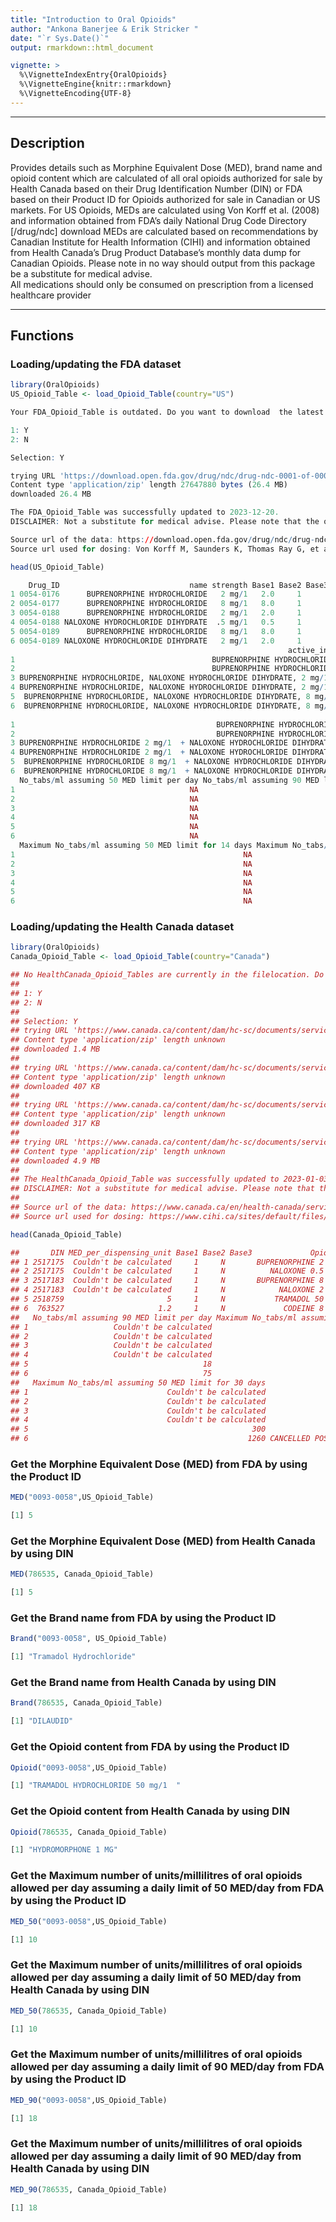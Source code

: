 ---
title: "Introduction to Oral Opioids"
author: "Ankona Banerjee & Erik Stricker "
date: "`r Sys.Date()`"
output: rmarkdown::html_document

vignette: >
  %\VignetteIndexEntry{OralOpioids}
  %\VignetteEngine{knitr::rmarkdown}
  %\VignetteEncoding{UTF-8}
---

------------

## Description
Provides details such as Morphine Equivalent Dose (MED), brand name and
opioid content which are calculated of all oral opioids authorized for
sale by Health Canada based on their Drug Identification Number (DIN)
or FDA based on their Product ID for Opioids authorized for sale in
Canadian or US markets.
For US Opioids, MEDs are calculated using Von Korff et al. (2008) and information
obtained from FDA's daily National Drug Code Directory [/drug/ndc] download
MEDs are calculated based on recommendations by Canadian Institute for
Health Information (CIHI) and information obtained from Health Canada’s
Drug Product Database’s monthly data dump for Canadian Opioids. 
Please note in no way should
output from this package be a substitute for medical advise.  
All medications should only be consumed on prescription from a licensed
healthcare provider

------------

## Functions
### Loading/updating the FDA dataset

```R
library(OralOpioids)
US_Opioid_Table <- load_Opioid_Table(country="US")
```

```R
Your FDA_Opioid_Table is outdated. Do you want to download  the latest data from FDA? (y/n) 

1: Y
2: N

Selection: Y

trying URL 'https://download.open.fda.gov/drug/ndc/drug-ndc-0001-of-0001.json.zip'
Content type 'application/zip' length 27647880 bytes (26.4 MB)
downloaded 26.4 MB

The FDA_Opioid_Table was successfully updated to 2023-12-20.
DISCLAIMER: Not a substitute for medical advise. Please note that the output generated by the package should not be substituted for clinical advise and any medication should be only consumed at the advise of a licensed healthcare provider.

Source url of the data: https://download.open.fda.gov/drug/ndc/drug-ndc-0001-of-0001.json.zip
Source url used for dosing: Von Korff M, Saunders K, Thomas Ray G, et al. De facto long-term opioid therapy for noncancer pain. Clin J Pain 2008; 24: 521-527. 2008/06/25. DOI: 10.1097/AJP.0b013e318169d03b.
```

```R
head(US_Opioid_Table)
```
```R
    Drug_ID                             name strength Base1 Base2 Base3                                                            Brand
1 0054-0176      BUPRENORPHINE HYDROCHLORIDE   2 mg/1   2.0     1                                                      Buprenorphine HCl
2 0054-0177      BUPRENORPHINE HYDROCHLORIDE   8 mg/1   8.0     1                                                      Buprenorphine HCl
3 0054-0188      BUPRENORPHINE HYDROCHLORIDE   2 mg/1   2.0     1       buprenorphine hydrochloride and naloxone hydrochloride dihydrate
4 0054-0188 NALOXONE HYDROCHLORIDE DIHYDRATE  .5 mg/1   0.5     1       buprenorphine hydrochloride and naloxone hydrochloride dihydrate
5 0054-0189      BUPRENORPHINE HYDROCHLORIDE   8 mg/1   8.0     1       buprenorphine hydrochloride and naloxone hydrochloride dihydrate
6 0054-0189 NALOXONE HYDROCHLORIDE DIHYDRATE   2 mg/1   2.0     1       buprenorphine hydrochloride and naloxone hydrochloride dihydrate
                                                              active_ingredients marketing_category   Form      Route
1                                            BUPRENORPHINE HYDROCHLORIDE, 2 mg/1               ANDA TABLET SUBLINGUAL
2                                            BUPRENORPHINE HYDROCHLORIDE, 8 mg/1               ANDA TABLET SUBLINGUAL
3 BUPRENORPHINE HYDROCHLORIDE, NALOXONE HYDROCHLORIDE DIHYDRATE, 2 mg/1, .5 mg/1               ANDA TABLET SUBLINGUAL
4 BUPRENORPHINE HYDROCHLORIDE, NALOXONE HYDROCHLORIDE DIHYDRATE, 2 mg/1, .5 mg/1               ANDA TABLET SUBLINGUAL
5  BUPRENORPHINE HYDROCHLORIDE, NALOXONE HYDROCHLORIDE DIHYDRATE, 8 mg/1, 2 mg/1               ANDA TABLET SUBLINGUAL
6  BUPRENORPHINE HYDROCHLORIDE, NALOXONE HYDROCHLORIDE DIHYDRATE, 8 mg/1, 2 mg/1               ANDA TABLET SUBLINGUAL
                                                                            Opioid      Opioid_1 MED_per_dispensing_unit
1                                             BUPRENORPHINE HYDROCHLORIDE 2 mg/1   BUPRENORPHINE                      NA
2                                             BUPRENORPHINE HYDROCHLORIDE 8 mg/1   BUPRENORPHINE                      NA
3 BUPRENORPHINE HYDROCHLORIDE 2 mg/1  + NALOXONE HYDROCHLORIDE DIHYDRATE .5 mg/1   BUPRENORPHINE                      NA
4 BUPRENORPHINE HYDROCHLORIDE 2 mg/1  + NALOXONE HYDROCHLORIDE DIHYDRATE .5 mg/1        NALOXONE                      NA
5  BUPRENORPHINE HYDROCHLORIDE 8 mg/1  + NALOXONE HYDROCHLORIDE DIHYDRATE 2 mg/1   BUPRENORPHINE                      NA
6  BUPRENORPHINE HYDROCHLORIDE 8 mg/1  + NALOXONE HYDROCHLORIDE DIHYDRATE 2 mg/1        NALOXONE                      NA
  No_tabs/ml assuming 50 MED limit per day No_tabs/ml assuming 90 MED limit per day Maximum No_tabs/ml assuming 50 MED limit for 7 days
1                                       NA                                       NA                                                  NA
2                                       NA                                       NA                                                  NA
3                                       NA                                       NA                                                  NA
4                                       NA                                       NA                                                  NA
5                                       NA                                       NA                                                  NA
6                                       NA                                       NA                                                  NA
  Maximum No_tabs/ml assuming 50 MED limit for 14 days Maximum No_tabs/ml assuming 50 MED limit for 30 days last_updated
1                                                   NA                                                   NA   2023-12-20
2                                                   NA                                                   NA   2023-12-20
3                                                   NA                                                   NA   2023-12-20
4                                                   NA                                                   NA   2023-12-20
5                                                   NA                                                   NA   2023-12-20
6                                                   NA                                                   NA   2023-12-20
```
### Loading/updating the Health Canada dataset

```R
library(OralOpioids)
Canada_Opioid_Table <- load_Opioid_Table(country="Canada")
```
```R
## No HealthCanada_Opioid_Tables are currently in the filelocation. Do you want to download  the latest data from Health Canada? (y/n)  
## 
## 1: Y
## 2: N
## 
## Selection: Y
## trying URL 'https://www.canada.ca/content/dam/hc-sc/documents/services/drug-product-database/allfiles.zip'
## Content type 'application/zip' length unknown
## downloaded 1.4 MB
## 
## trying URL 'https://www.canada.ca/content/dam/hc-sc/documents/services/drug-product-database/allfiles_ap.zip'
## Content type 'application/zip' length unknown
## downloaded 407 KB
## 
## trying URL 'https://www.canada.ca/content/dam/hc-sc/documents/services/drug-product-database/allfiles_dr.zip'
## Content type 'application/zip' length unknown
## downloaded 317 KB
## 
## trying URL 'https://www.canada.ca/content/dam/hc-sc/documents/services/drug-product-database/allfiles_ia.zip'
## Content type 'application/zip' length unknown
## downloaded 4.9 MB
## 
## The HealthCanada_Opioid_Table was successfully updated to 2023-01-03.
## DISCLAIMER: Not a substitute for medical advise. Please note that the output generated by the package should not be substituted for clinical advise and any medication ## should be only consumed at the advise of a licensed healthcare provider.
## 
## Source url of the data: https://www.canada.ca/en/health-canada/services/drugs-health-products/drug-products/drug-product-database/what-data-extract-drug-product-database.html
## Source url used for dosing: https://www.cihi.ca/sites/default/files/document/opioid-prescribing-canada-trends-en-web.pdf
```

```R
head(Canada_Opioid_Table)
```
```R
##       DIN MED_per_dispensing_unit Base1 Base2 Base3             Opioid      Route   Form                       Brand No_tabs/ml assuming 50 MED limit per day
## 1 2517175  Couldn't be calculated     1     N       BUPRENORPHINE 2 MG SUBLINGUAL TABLET TARO-BUPRENORPHINE/NALOXONE                   Couldn't be calculated
## 2 2517175  Couldn't be calculated     1     N          NALOXONE 0.5 MG SUBLINGUAL TABLET TARO-BUPRENORPHINE/NALOXONE                   Couldn't be calculated
## 3 2517183  Couldn't be calculated     1     N       BUPRENORPHINE 8 MG SUBLINGUAL TABLET TARO-BUPRENORPHINE/NALOXONE                   Couldn't be calculated
## 4 2517183  Couldn't be calculated     1     N            NALOXONE 2 MG SUBLINGUAL TABLET TARO-BUPRENORPHINE/NALOXONE                   Couldn't be calculated
## 5 2518759                       5     1     N           TRAMADOL 50 MG       ORAL TABLET           JAMP TRAMADOL HCL                                       10
## 6  763527                     1.2     1     N             CODEINE 8 MG       ORAL TABLET            ORADRINE TABLETS                                       42
##   No_tabs/ml assuming 90 MED limit per day Maximum No_tabs/ml assuming 50 MED limit for 7 days Maximum No_tabs/ml assuming 50 MED limit for 14 days
## 1                   Couldn't be calculated                              Couldn't be calculated                               Couldn't be calculated
## 2                   Couldn't be calculated                              Couldn't be calculated                               Couldn't be calculated
## 3                   Couldn't be calculated                              Couldn't be calculated                               Couldn't be calculated
## 4                   Couldn't be calculated                              Couldn't be calculated                               Couldn't be calculated
## 5                                       18                                                  70                                                  140
## 6                                       75                                                 294                                                  588
##   Maximum No_tabs/ml assuming 50 MED limit for 30 days              Status_1 last_updated
## 1                               Couldn't be calculated              APPROVED   2023-01-03
## 2                               Couldn't be calculated              APPROVED   2023-01-03
## 3                               Couldn't be calculated              APPROVED   2023-01-03
## 4                               Couldn't be calculated              APPROVED   2023-01-03
## 5                                                  300              APPROVED   2023-01-03
## 6                                                 1260 CANCELLED POST MARKET   2023-01-03
```

### Get the Morphine Equivalent Dose (MED) from FDA by using the Product ID

```R
MED("0093-0058",US_Opioid_Table)
```
```R
[1] 5
```

### Get the Morphine Equivalent Dose (MED) from Health Canada by using DIN

```R
MED(786535, Canada_Opioid_Table)
```
```R
[1] 5
```

### Get the Brand name from FDA by using the Product ID

```R
Brand("0093-0058", US_Opioid_Table)
```
```R
[1] "Tramadol Hydrochloride"
```

### Get the Brand name from Health Canada by using DIN

```R
Brand(786535, Canada_Opioid_Table)
```
```R
[1] "DILAUDID"
```

### Get the Opioid content from FDA by using the Product ID

```R
Opioid("0093-0058",US_Opioid_Table)
```
```R
[1] "TRAMADOL HYDROCHLORIDE 50 mg/1  "
```

### Get the Opioid content from Health Canada by using DIN

```R
Opioid(786535, Canada_Opioid_Table)
```
```R
[1] "HYDROMORPHONE 1 MG"
```

### Get the Maximum number of units/millilitres of oral opioids allowed per day assuming a daily limit of 50 MED/day from FDA by using the Product ID

```R
MED_50("0093-0058",US_Opioid_Table)
```
```R
[1] 10
```

### Get the Maximum number of units/millilitres of oral opioids allowed per day assuming a daily limit of 50 MED/day from Health Canada by using DIN

```R
MED_50(786535, Canada_Opioid_Table)
```
```R
[1] 10
```

### Get the Maximum number of units/millilitres of oral opioids allowed per day assuming a daily limit of 90 MED/day from FDA by using the Product ID

```R
MED_90("0093-0058",US_Opioid_Table)
```
```R
[1] 18
```
### Get the Maximum number of units/millilitres of oral opioids allowed per day assuming a daily limit of 90 MED/day from Health Canada by using DIN

```R
MED_90(786535, Canada_Opioid_Table)
```

```R
[1] 18
```

